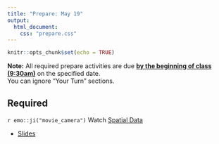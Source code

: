 ```yaml
---
title: "Prepare: May 19"
output: 
  html_document:
    css: "prepare.css"
---
```


```r
knitr::opts_chunk$set(echo = TRUE)
```

**Note:** All required prepare activities are due **<u>by the beginning of class (9:30am)</u>** on the specified date.
<br>
You can ignore "Your Turn" sections. 

## Required 

`r emo::ji("movie_camera")` Watch [Spatial Data](https://warpwire.duke.edu/w/Yw4GAA/)

- [Slides](https://sta199-summer22.netlify.app/slides/spatial.html#1)
